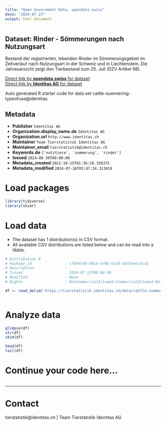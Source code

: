 ```yaml
---
title: "Open Government Data, opendata.swiss"
date: "2024-07-23"
output: html_document
---
```


## Dataset: Rinder - Sömmerungen nach Nutzungsart

Bestand der registrierten, lebenden Rinder im Sömmerungsgebiet im Zeitverlauf nach Nutzungsart in der Schweiz und in Liechtenstein. Die Jahresansicht zeigt den Tierbestand zum 25. Juli (DZV Artikel 98).

[Direct link by **opendata.swiss** for dataset](https://opendata.swiss/de/dataset/rinder-sommerungen-nach-nutzungsart)<br>
[Direct link by **Identitas AG** for dataset](https://tierstatistik.identitas.ch/)

Auto generated R starter code for data set cattle-summering-typeofuse@identitas.

## Metadata

- **Publisher** `Identitas AG`
- **Organization.display_name.de** `Identitas AG`
- **Organization.url** `http://www.identitas.ch`
- **Maintainer** `Team Tierstatistik Identitas AG`
- **Maintainer_email** `tierstatistik@identitas.ch`
- **Keywords.de** `['nutztiere', 'sommerung', 'rinder']`
- **Issued** `2024-06-30T00:00:00`
- **Metadata_created** `2022-10-25T01:36:28.330375`
- **Metadata_modified** `2024-07-16T03:47:24.313010`


# Load packages

```r

library(tidyverse)
library(skimr)

```

# Load data

-   The dataset has 1 distribution(s) in CSV format.
-   All available CSV distributions are listed below and can be read into a tibble.

```r

# Distribution 0
# Package_id               : cf894546-9014-4f0b-bcd3-9dfdcebc5cd2
# Description              : 
# Issued                   : 2024-07-15T00:00:00
# Modified                 : None
# Rights                   : NonCommercialAllowed-CommercialAllowed-ReferenceRequired

df <- read_delim('https://tierstatistik.identitas.ch/data/cattle-summering-typeofuse.csv')



```

# Analyze data

```r

glimpse(df)
str(df)
skim(df)

head(df)
tail(df)

```

# Continue your code here...

```r

```

------------------------------------------------------------------------

# Contact

tierstatistik@identitas.ch | Team Tierstatistik Identitas AG
